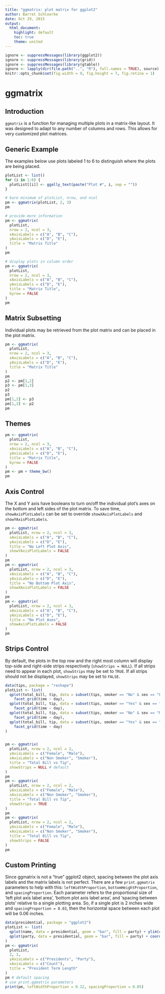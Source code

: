 ```yaml
---
title: "ggmatrix: plot matrix for ggplot2"
author: Barret Schloerke
date: Oct 29, 2015
output:
  html_document:
    highlight: default
    toc: true
    theme: united
---
```


<!--
%\VignetteEngine{knitr::knitr}
%\VignetteIndexEntry{ggmatrix}
-->

```r
ignore <- suppressMessages(library(ggplot2))
ignore <- suppressMessages(library(grid))
ignore <- suppressMessages(library(gtable))
ignore <- lapply(dir(file.path("..", "R"), full.names = TRUE), source)
knitr::opts_chunk$set(fig.width = 9, fig.height = 7, fig.retina = 1)
```

# ggmatrix

## Introduction

`ggmatrix` is a function for managing multiple plots in a matrix-like layout.  It was designed to adapt to any number of columns and rows.  This allows for very customized plot matrices.

## Generic Example

The examples below use plots labeled 1 to 6 to distinguish where the plots are being placed.  

```r
plotList <- list()
for (i in 1:6) {
  plotList[[i]] <- ggally_text(paste("Plot #", i, sep = ""))
}

# bare minimum of plotList, nrow, and ncol
pm <- ggmatrix(plotList, 2, 3)
pm

# provide more information
pm <- ggmatrix(
  plotList,
  nrow = 2, ncol = 3,
  xAxisLabels = c("A", "B", "C"),
  yAxisLabels = c("D", "E"),
  title = "Matrix Title"
)
pm

# display plots in column order
pm <- ggmatrix(
  plotList,
  nrow = 2, ncol = 3,
  xAxisLabels = c("A", "B", "C"),
  yAxisLabels = c("D", "E"),
  title = "Matrix Title",
  byrow = FALSE
)
pm
```

## Matrix Subsetting

Individual plots may be retrieved from the plot matrix and can be placed in the plot matrix.

```r
pm <- ggmatrix(
  plotList,
  nrow = 2, ncol = 3,
  xAxisLabels = c("A", "B", "C"),
  yAxisLabels = c("D", "E"),
  title = "Matrix Title"
)
pm
p2 <- pm[1,2]
p3 <- pm[1,3]
p2
p3
pm[1,2] <- p3
pm[1,3] <- p2
pm

```

## Themes

```r
pm <- ggmatrix(
  plotList,
  nrow = 2, ncol = 3,
  xAxisLabels = c("A", "B", "C"),
  yAxisLabels = c("D", "E"),
  title = "Matrix Title",
  byrow = FALSE
)
pm <- pm + theme_bw()
pm
```



## Axis Control

The X and Y axis have booleans to turn on/off the individual plot's axes on the bottom and left sides of the plot matrix.  To save time, `showAxisPlotLabels` can be set to override `showXAxisPlotLabels` and `showYAxisPlotLabels`.

```r
pm <- ggmatrix(
  plotList, nrow = 2, ncol = 3,
  xAxisLabels = c("A", "B", "C"),
  yAxisLabels = c("D", "E"),
  title = "No Left Plot Axis",
  showYAxisPlotLabels = FALSE
)
pm
pm <- ggmatrix(
  plotList, nrow = 2, ncol = 3,
  xAxisLabels = c("A", "B", "C"),
  yAxisLabels = c("D", "E"),
  title = "No Bottom Plot Axis",
  showXAxisPlotLabels = FALSE
)
pm
pm <- ggmatrix(
  plotList, nrow = 2, ncol = 3,
  xAxisLabels = c("A", "B", "C"),
  yAxisLabels = c("D", "E"),
  title = "No Plot Axes",
  showAxisPlotLabels = FALSE
)
pm
```

## Strips Control

By default, the plots in the top row and the right most column will display top-side and right-side strips respectively (`showStrips = NULL`).  If all strips need to appear in each plot, `showStrips` may be set to `TRUE`. If all strips should not be displayed, `showStrips` may be set to `FALSE`.

```r
data(tips, package = "reshape")
plotList <- list(
  qplot(total_bill, tip, data = subset(tips, smoker == "No" & sex == "Female")) +
    facet_grid(time ~ day),
  qplot(total_bill, tip, data = subset(tips, smoker == "Yes" & sex == "Female")) +
    facet_grid(time ~ day),
  qplot(total_bill, tip, data = subset(tips, smoker == "No" & sex == "Male")) +
    facet_grid(time ~ day),
  qplot(total_bill, tip, data = subset(tips, smoker == "Yes" & sex == "Male")) +
    facet_grid(time ~ day)
)


pm <- ggmatrix(
  plotList, nrow = 2, ncol = 2,
  yAxisLabels = c("Female", "Male"),
  xAxisLabels = c("Non Smoker", "Smoker"),
  title = "Total Bill vs Tip",
  showStrips = NULL # default
)
pm
pm <- ggmatrix(
  plotList, nrow = 2, ncol = 2,
  yAxisLabels = c("Female", "Male"),
  xAxisLabels = c("Non Smoker", "Smoker"),
  title = "Total Bill vs Tip",
  showStrips = TRUE
)
pm
pm <- ggmatrix(
  plotList, nrow = 2, ncol = 2,
  yAxisLabels = c("Female", "Male"),
  xAxisLabels = c("Non Smoker", "Smoker"),
  title = "Total Bill vs Tip",
  showStrips = FALSE
)
pm
```

## Custom Printing

Since ggmatrix is not a "true" ggplot2 object, spacing between the plot axis labels and the matrix labels is not perfect.  There are a few `print.ggmatrix` parameters to help with this: `leftWidthProportion`, `bottomHeightProportion`, and `spacingProportion`.  Each parameter refers to the proportional size of 'left plot axis label area', 'bottom plot axis label area', and 'spacing between plots' relative to a single plotting area.  So, if a single plot is 2 inches wide and `spacingProportion = 0.03`, then the horizontal space between each plot will be 0.06 inches.

```r
data(presidential, package = "ggplot2")
plotList <- list(
  qplot(name, data = presidential, geom = "bar", fill = party) + ylim(c(0,6)) + coord_flip(),
  qplot(party, data = presidential, geom = "bar", fill = party) + coord_flip()
)
pm <- ggmatrix(
  plotList,
  2, 1,
  yAxisLabels = c("Presidents", "Party"),
  xAxisLabels = c("Count"),
  title = "President Term Length"
)
pm # default spacing
# use print.ggmatrix parameters
print(pm, leftWidthProportion = 0.12, spacingProportion = 0.05)
```
